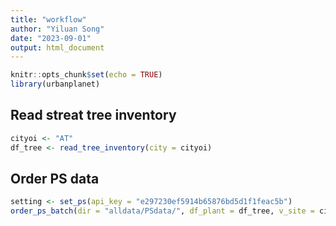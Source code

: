 ```yaml
---
title: "workflow"
author: "Yiluan Song"
date: "2023-09-01"
output: html_document
---
```


```r
knitr::opts_chunk$set(echo = TRUE)
library(urbanplanet)
```

## Read streat tree inventory

```r
cityoi <- "AT"
df_tree <- read_tree_inventory(city = cityoi)
```

## Order PS data
```r
setting <- set_ps(api_key = "e297230ef5914b65876bd5d1f1feac5b")
order_ps_batch(dir = "alldata/PSdata/", df_plant = df_tree, v_site = cityoi, setting = setting)
```

